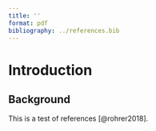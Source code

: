 ```yaml
---
title: ''
format: pdf
bibliography: ../references.bib
---
```


# Introduction

## Background

This is a test of references [@rohrer2018].
